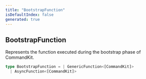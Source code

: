 ```yaml
---
title: "BootstrapFunction"
isDefaultIndex: false
generated: true
---
```



<!-- This file was generated from the CommandKit source. Do not modify. Instead, re-run the "docgen" script -->


## BootstrapFunction

<GenerationInfo sourceFile="packages/commandkit/src/commandkit.ts" sourceLine="48" packageName="commandkit" />

Represents the function executed during the bootstrap phase of CommandKit.

```ts title="Signature"
type BootstrapFunction = | GenericFunction<[CommandKit]>
  | AsyncFunction<[CommandKit]>
```
